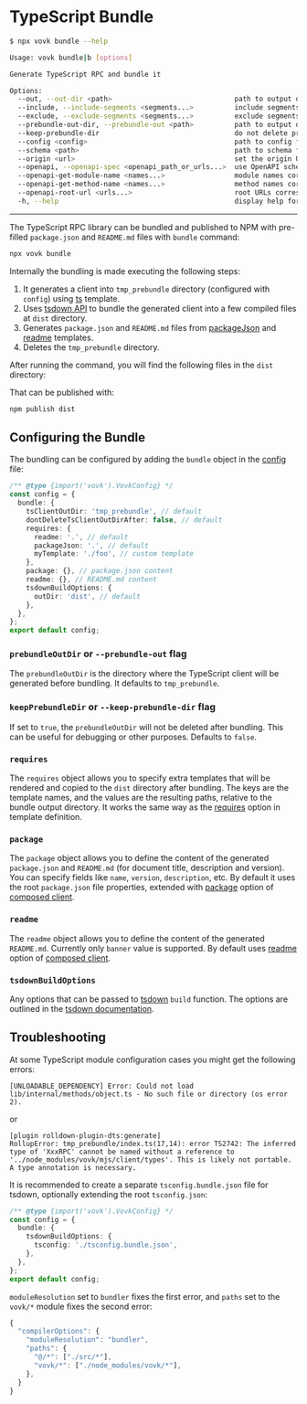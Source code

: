 
# TypeScript Bundle


```sh filename="Quick CLI Ref"
$ npx vovk bundle --help

Usage: vovk bundle|b [options]

Generate TypeScript RPC and bundle it

Options:
  --out, --out-dir <path>                              path to output directory for bundle
  --include, --include-segments <segments...>          include segments
  --exclude, --exclude-segments <segments...>          exclude segments
  --prebundle-out-dir, --prebundle-out <path>          path to output directory for prebundle
  --keep-prebundle-dir                                 do not delete prebundle directory after bundling
  --config <config>                                    path to config file
  --schema <path>                                      path to schema folder (default: .vovk-schema)
  --origin <url>                                       set the origin URL for the generated client
  --openapi, --openapi-spec <openapi_path_or_urls...>  use OpenAPI schema instead of Vovk schema
  --openapi-get-module-name <names...>                 module names corresponding to the index of --openapi option
  --openapi-get-method-name <names...>                 method names corresponding to the index of --openapi option
  --openapi-root-url <urls...>                         root URLs corresponding to the index of --openapi option
  -h, --help                                           display help for command
```

-----


The TypeScript RPC library can be bundled and published to NPM with pre-filled `package.json` and `README.md` files with `bundle` command:

```sh npm2yarn
npx vovk bundle
```

Internally the bundling is made executing the following steps:

1. It generates a client into `tmp_prebundle` directory (configured with `config`) using [ts](/templates#ts) template.
2. Uses [tsdown API](https://tsdown.dev/) to bundle the generated client into a few compiled files at `dist` directory.
3. Generates `package.json` and `README.md` files from [packageJson](/templates#packagejson) and [readme](/templates#readme) templates.
4. Deletes the `tmp_prebundle` directory.

After running the command, you will find the following files in the `dist` directory:

<FileTree>
  <FileTree.Folder name="dist" defaultOpen>
    <FileTree.File name="index.cjs" />
    <FileTree.File name="index.d.cts" />
    <FileTree.File name="index.mjs" />
    <FileTree.File name="index.d.mts" />
    <FileTree.File name="schema.cjs" />
    <FileTree.File name="schema.d.cts" />
    <FileTree.File name="package.json" />
    <FileTree.File name="README.md" />
  </FileTree.Folder>
</FileTree>

That can be published with:

```sh
npm publish dist
```

## Configuring the Bundle

The bundling can be configured by adding the `bundle` object in the [config](/config) file:

```ts filename="vovk.config.mjs"
/** @type {import('vovk').VovkConfig} */
const config = {
  bundle: {
    tsClientOutDir: 'tmp_prebundle', // default
    dontDeleteTsClientOutDirAfter: false, // default
    requires: {
      readme: '.', // default
      packageJson: '.', // default
      myTemplate: './foo', // custom template
    },
    package: {}, // package.json content
    readme: {}, // README.md content
    tsdownBuildOptions: {
      outDir: 'dist', // default
    },
  },
};
export default config;
```

### `prebundleOutDir` or `--prebundle-out` flag

The `prebundleOutDir` is the directory where the TypeScript client will be generated before bundling. It defaults to `tmp_prebundle`.

### `keepPrebundleDir` or `--keep-prebundle-dir` flag

If set to `true`, the `prebundleOutDir` will not be deleted after bundling. This can be useful for debugging or other purposes. Defaults to `false`.

### `requires`

The `requires` object allows you to specify extra templates that will be rendered and copied to the `dist` directory after bundling. The keys are the template names, and the values are the resulting paths, relative to the bundle output directory. It works the same way as the [requires](/templates#requires) option in template definition.

### `package`

The `package` object allows you to define the content of the generated `package.json` and `README.md` (for document title, description and version). You can specify fields like `name`, `version`, `description`, etc. By default it uses the root `package.json` file properties, extended with [package](/composed#package) option of [composed client](/composed).

### `readme`

The `readme` object allows you to define the content of the generated `README.md`. Currently only `banner` value is supported. By default uses [readme](/composed#readme) option of [composed client](/composed).

### `tsdownBuildOptions`

Any options that can be passed to [tsdown](https://tsdown.dev/) `build` function. The options are outlined in the [tsdown documentation](https://tsdown.ru/reference/config-options).

## Troubleshooting

At some TypeScript module configuration cases you might get the following errors:


```
[UNLOADABLE_DEPENDENCY] Error: Could not load lib/internal/methods/object.ts - No such file or directory (os error 2).
```

or 

```
[plugin rolldown-plugin-dts:generate]
RollupError: tmp_prebundle/index.ts(17,14): error TS2742: The inferred type of 'XxxRPC' cannot be named without a reference to '../node_modules/vovk/mjs/client/types'. This is likely not portable. A type annotation is necessary.
```

It is recommended to create a separate `tsconfig.bundle.json` file for tsdown, optionally extending the root `tsconfig.json`:

```ts filename="vovk.config.mjs"
/** @type {import('vovk').VovkConfig} */
const config = {
  bundle: {
    tsdownBuildOptions: {
      tsconfig: './tsconfig.bundle.json',
    },
  },
};
export default config;
```

`moduleResolution` set to `bundler` fixes the first error, and `paths` set to the `vovk/*` module fixes the second error:

```ts filename="tsconfig.bundle.json" {3,6}
{
  "compilerOptions": {
    "moduleResolution": "bundler",
    "paths": {
      "@/*": ["./src/*"],
      "vovk/*": ["./node_modules/vovk/*"],
    },
  }
}
```
